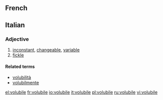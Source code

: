==French==

==Italian==

===Adjective===
{{it-adj|volubil|e|i}}

# [[inconstant]], [[changeable]], [[variable]]
# [[fickle]]

====Related terms====
*[[volubilità]]
*[[volubilmente]]

[[el:volubile]]
[[fr:volubile]]
[[io:volubile]]
[[it:volubile]]
[[pl:volubile]]
[[ru:volubile]]
[[vi:volubile]]